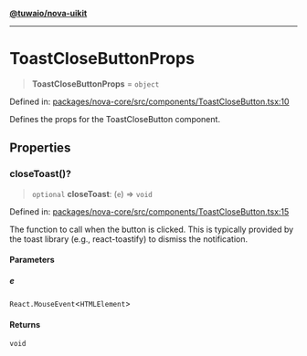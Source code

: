 [**@tuwaio/nova-uikit**](../../../README.md)

***

# ToastCloseButtonProps

> **ToastCloseButtonProps** = `object`

Defined in: [packages/nova-core/src/components/ToastCloseButton.tsx:10](https://github.com/TuwaIO/nova-uikit/blob/e51115efe02c340d7b85749415a2038aba217f7d/packages/nova-core/src/components/ToastCloseButton.tsx#L10)

Defines the props for the ToastCloseButton component.

## Properties

### closeToast()?

> `optional` **closeToast**: (`e`) => `void`

Defined in: [packages/nova-core/src/components/ToastCloseButton.tsx:15](https://github.com/TuwaIO/nova-uikit/blob/e51115efe02c340d7b85749415a2038aba217f7d/packages/nova-core/src/components/ToastCloseButton.tsx#L15)

The function to call when the button is clicked. This is typically provided by the
toast library (e.g., react-toastify) to dismiss the notification.

#### Parameters

##### e

`React.MouseEvent`\<`HTMLElement`\>

#### Returns

`void`
